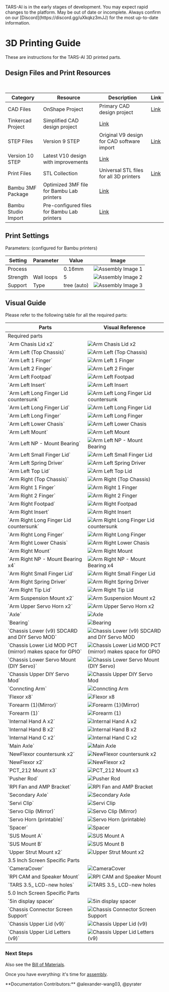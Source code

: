 
<Callout type="error" emoji="🚫">
TARS-AI is in the early stages of development. You may expect rapid changes to the platform.
</Callout>
<Callout type="warning" emoji="⚠️">
May be out of date or incomplete. Always confirm on our [Discord](https://discord.gg/uXkqkz3mJJ) for the most up-to-date information.
</Callout>

# 3D Printing Guide
These are instructions for the TARS-AI 3D printed parts.

## Design Files and Print Resources

<br />

<Table>
  <thead>
    <Tr>
      <Th>Category</Th>
      <Th>Resource</Th>
      <Th>Description</Th>
      <Th>Link</Th>
    </Tr>
  </thead>
  <tbody>
    <Tr>
      <Td rowSpan={2}>CAD Files</Td>
      <Td>OnShape Project</Td>
      <Td>Primary CAD design project</Td>
      <Td><a href="https://cad.onshape.com/documents/e2fe51f8d6276fd814cae57a/w/3ed91dc2fb084de40aa58582/e/bb6529b064b15f3f0574c503?renderMode=0&uiState=67c34c9aa714381981064ceb" style={{ color: '#0066cc', textDecoration: 'underline' }}>Link</a></Td>
    </Tr>
    <Tr>
      <Td>Tinkercad Project</Td>
      <Td>Simplified CAD design project</Td>
      <Td><a href="https://www.tinkercad.com/things/icEEuC4QABY-tars-project?sharecode=VK4IeiF8biGn6drsEzDq7_2nv1U012EM_0NoKjyuNak" style={{ color: '#0066cc', textDecoration: 'underline' }}>Link</a></Td>
    </Tr>
    <Tr>
      <Td rowSpan={2}>STEP Files</Td>
      <Td>Version 9 STEP</Td>
      <Td>Original V9 design for CAD software import</Td>
      <Td><a href="https://github.com/TARS-AI-Community/TARS-AI/raw/refs/heads/main/Step%20Files/tars_3_v9_tvCxpHViUu.step" style={{ color: '#0066cc', textDecoration: 'underline' }}>Link</a></Td>
    </Tr>
    <Tr>
      <Td>Version 10 STEP</Td>
      <Td>Latest V10 design with improvements</Td>
      <Td><a href="https://github.com/TARS-AI-Community/TARS-AI/raw/refs/heads/main/Step%20Files/edit%20tars_3_v10.step" style={{ color: '#0066cc', textDecoration: 'underline' }}>Link</a></Td>
    </Tr>
    <Tr>
      <Td rowSpan={3}>Print Files</Td>
      <Td>STL Collection</Td>
      <Td>Universal STL files for all 3D printers</Td>
      <Td><a href="https://github.com/TARS-AI-Community/TARS-AI/tree/main/3d%20Printer%20Files" style={{ color: '#0066cc', textDecoration: 'underline' }}>Link</a></Td>
    </Tr>
    <Tr>
      <Td>Bambu 3MF Package</Td>
      <Td>Optimized 3MF file for Bambu Lab printers</Td>
      <Td><a href="https://github.com/TARS-AI-Community/TARS-AI/raw/refs/heads/main/3d%20Printer%20Files/GPTARs%203.5%20inch%20Screen.3mf" style={{ color: '#0066cc', textDecoration: 'underline' }}>Link</a></Td>
    </Tr>
    <Tr>
      <Td>Bambu Studio Import</Td>
      <Td>Pre-configured files for Bambu Lab printers</Td>
      <Td><a href="https://makerworld.com/en/models/1059952-tars-ai-robot#profileId-1047970" style={{ color: '#0066cc', textDecoration: 'underline' }}>Link</a></Td>
    </Tr>
  </tbody>
</Table>

## Print Settings

Parameters: (configured for Bambu printers)

<Table>
  <thead>
    <Tr>
      <Th>Setting</Th>
      <Th>Parameter</Th>
      <Th>Value</Th>
      <Th>Image</Th>
    </Tr>
  </thead>
  <tbody>
    <Tr>
      <Td>Process</Td>
      <Td></Td>
      <Td>0.16mm</Td>
      <Td><Image src="/printing/qualitysettings.png" alt="Assembly Image 1" width={400} height={300} /></Td>
    </Tr>
    <Tr>
      <Td>Strength</Td>
      <Td>Wall loops</Td>
      <Td>5</Td>
      <Td><Image src="/printing/strsettings.png" alt="Assembly Image 2" width={400} height={300} /></Td>
    </Tr>
    <Tr>
      <Td>Support</Td>
      <Td>Type</Td>
      <Td>tree (auto)</Td>
      <Td><Image src="/printing/supportsettings.png" alt="Assembly Image 3" width={400} height={300} /></Td>
    </Tr>
  </tbody>
</Table>

## Visual Guide

Please refer to the following table for all the required parts:

<Table>
  <thead>
    <Tr>
      <Th>Parts</Th>
      <Th>Visual Reference</Th>
    </Tr>
  </thead>
  <tbody>

  <Tr>
    <Td colSpan={2} style={{ fontWeight: "bold", textAlign: "center" }}>
      Required parts
    </Td>
  </Tr>

<Tr>
  <Td>`Arm Chasis Lid x2`</Td>
  <Td><Image src="/printing/required_jpgs/Arm Chasis Lid x2.jpg" alt="Arm Chasis Lid x2" width={500} height={375} /></Td>
</Tr>
<Tr>
  <Td>`Arm Left (Top Chassis)`</Td>
  <Td><Image src="/printing/required_jpgs/Arm Left (Top Chassis).jpg" alt="Arm Left (Top Chassis)" width={500} height={375} /></Td>
</Tr>
<Tr>
  <Td>`Arm Left 1 Finger`</Td>
  <Td><Image src="/printing/required_jpgs/Arm Left 1 Finger.jpg" alt="Arm Left 1 Finger" width={500} height={375} /></Td>
</Tr>
<Tr>
  <Td>`Arm Left 2 Finger`</Td>
  <Td><Image src="/printing/required_jpgs/Arm Left 2 Finger.jpg" alt="Arm Left 2 Finger" width={500} height={375} /></Td>
</Tr>
<Tr>
  <Td>`Arm Left Footpad`</Td>
  <Td><Image src="/printing/required_jpgs/Arm Left Footpad.jpg" alt="Arm Left Footpad" width={500} height={375} /></Td>
</Tr>
<Tr>
  <Td>`Arm Left Insert`</Td>
  <Td><Image src="/printing/required_jpgs/Arm Left Insert.jpg" alt="Arm Left Insert" width={500} height={375} /></Td>
</Tr>
<Tr>
  <Td>`Arm Left Long Finger Lid countersunk`</Td>
  <Td><Image src="/printing/required_jpgs/Arm Left Long Finger Lid countersunk.jpg" alt="Arm Left Long Finger Lid countersunk" width={500} height={375} /></Td>
</Tr>
<Tr>
  <Td>`Arm Left Long Finger Lid`</Td>
  <Td><Image src="/printing/required_jpgs/Arm Left Long Finger Lid.jpg" alt="Arm Left Long Finger Lid" width={500} height={375} /></Td>
</Tr>
<Tr>
  <Td>`Arm Left Long Finger`</Td>
  <Td><Image src="/printing/required_jpgs/Arm Left Long Finger.jpg" alt="Arm Left Long Finger" width={500} height={375} /></Td>
</Tr>
<Tr>
  <Td>`Arm Left Lower Chasis`</Td>
  <Td><Image src="/printing/required_jpgs/Arm Left Lower Chasis.jpg" alt="Arm Left Lower Chasis" width={500} height={375} /></Td>
</Tr>
<Tr>
  <Td>`Arm Left Mount`</Td>
  <Td><Image src="/printing/required_jpgs/Arm Left Mount.jpg" alt="Arm Left Mount" width={500} height={375} /></Td>
</Tr>
<Tr>
  <Td>`Arm Left NP - Mount Bearing`</Td>
  <Td><Image src="/printing/required_jpgs/Arm Left NP - Mount Bearing.jpg" alt="Arm Left NP - Mount Bearing" width={500} height={375} /></Td>
</Tr>
<Tr>
  <Td>`Arm Left Small Finger Lid`</Td>
  <Td><Image src="/printing/required_jpgs/Arm Left Small Finger Lid.jpg" alt="Arm Left Small Finger Lid" width={500} height={375} /></Td>
</Tr>
<Tr>
  <Td>`Arm Left Spring Driver`</Td>
  <Td><Image src="/printing/required_jpgs/Arm Left Spring Driver.jpg" alt="Arm Left Spring Driver" width={500} height={375} /></Td>
</Tr>
<Tr>
  <Td>`Arm Left Top Lid`</Td>
  <Td><Image src="/printing/required_jpgs/Arm Left Top Lid.jpg" alt="Arm Left Top Lid" width={500} height={375} /></Td>
</Tr>
<Tr>
  <Td>`Arm Right (Top Chassis)`</Td>
  <Td><Image src="/printing/required_jpgs/Arm Right (Top Chassis).jpg" alt="Arm Right (Top Chassis)" width={500} height={375} /></Td>
</Tr>
<Tr>
  <Td>`Arm Right 1 Finger`</Td>
  <Td><Image src="/printing/required_jpgs/Arm Right 1 Finger.jpg" alt="Arm Right 1 Finger" width={500} height={375} /></Td>
</Tr>
<Tr>
  <Td>`Arm Right 2 Finger`</Td>
  <Td><Image src="/printing/required_jpgs/Arm Right 2 Finger.jpg" alt="Arm Right 2 Finger" width={500} height={375} /></Td>
</Tr>
<Tr>
  <Td>`Arm Right Footpad`</Td>
  <Td><Image src="/printing/required_jpgs/Arm Right Footpad.jpg" alt="Arm Right Footpad" width={500} height={375} /></Td>
</Tr>
<Tr>
  <Td>`Arm Right Insert`</Td>
  <Td><Image src="/printing/required_jpgs/Arm Right Insert.jpg" alt="Arm Right Insert" width={500} height={375} /></Td>
</Tr>
<Tr>
  <Td>`Arm Right Long Finger Lid countersunk`</Td>
  <Td><Image src="/printing/required_jpgs/Arm Right Long Finger Lid countersunk.jpg" alt="Arm Right Long Finger Lid countersunk" width={500} height={375} /></Td>
</Tr>
<Tr>
  <Td>`Arm Right Long Finger`</Td>
  <Td><Image src="/printing/required_jpgs/Arm Right Long Finger.jpg" alt="Arm Right Long Finger" width={500} height={375} /></Td>
</Tr>
<Tr>
  <Td>`Arm Right Lower Chasis`</Td>
  <Td><Image src="/printing/required_jpgs/Arm Right Lower Chasis.jpg" alt="Arm Right Lower Chasis" width={500} height={375} /></Td>
</Tr>
<Tr>
  <Td>`Arm Right Mount`</Td>
  <Td><Image src="/printing/required_jpgs/Arm Right Mount.jpg" alt="Arm Right Mount" width={500} height={375} /></Td>
</Tr>
<Tr>
  <Td>`Arm Right NP - Mount Bearing x4`</Td>
  <Td><Image src="/printing/required_jpgs/Arm Right NP - Mount Bearing x4.jpg" alt="Arm Right NP - Mount Bearing x4" width={500} height={375} /></Td>
</Tr>
<Tr>
  <Td>`Arm Right Small Finger Lid`</Td>
  <Td><Image src="/printing/required_jpgs/Arm Right Small Finger Lid.jpg" alt="Arm Right Small Finger Lid" width={500} height={375} /></Td>
</Tr>
<Tr>
  <Td>`Arm Right Spring Driver`</Td>
  <Td><Image src="/printing/required_jpgs/Arm Right Spring Driver.jpg" alt="Arm Right Spring Driver" width={500} height={375} /></Td>
</Tr>
<Tr>
  <Td>`Arm Right Tip Lid`</Td>
  <Td><Image src="/printing/required_jpgs/Arm Right Tip Lid.jpg" alt="Arm Right Tip Lid" width={500} height={375} /></Td>
</Tr>
<Tr>
  <Td>`Arm Suspension Mount x2`</Td>
  <Td><Image src="/printing/required_jpgs/Arm Suspension Mount x2.jpg" alt="Arm Suspension Mount x2" width={500} height={375} /></Td>
</Tr>
<Tr>
  <Td>`Arm Upper Servo Horn x2`</Td>
  <Td><Image src="/printing/required_jpgs/Arm Upper Servo Horn x2.jpg" alt="Arm Upper Servo Horn x2" width={500} height={375} /></Td>
</Tr>
<Tr>
  <Td>`Axle`</Td>
  <Td><Image src="/printing/required_jpgs/Axle.jpg" alt="Axle" width={500} height={375} /></Td>
</Tr>
<Tr>
  <Td>`Bearing`</Td>
  <Td><Image src="/printing/required_jpgs/Bearing.jpg" alt="Bearing" width={500} height={375} /></Td>
</Tr>
<Tr>
  <Td>`Chassis Lower (v9) SDCARD and DIY Servo MOD`</Td>
  <Td><Image src="/printing/required_jpgs/Chassis Lower (v9) SDCARD and DIY Servo MOD.jpg" alt="Chassis Lower (v9) SDCARD and DIY Servo MOD" width={500} height={375} /></Td>
</Tr>
<Tr>
  <Td>`Chassis Lower Lid MOD PCT (mirror) makes space for GPIO`</Td>
  <Td><Image src="/printing/required_jpgs/Chassis Lower Lid MOD PCT (mirror) makes space for GPIO.jpg" alt="Chassis Lower Lid MOD PCT (mirror) makes space for GPIO" width={500} height={375} /></Td>
</Tr>
<Tr>
  <Td>`Chassis Lower Servo Mount (DIY Servo)`</Td>
  <Td><Image src="/printing/required_jpgs/Chassis Lower Servo Mount (DIY Servo).jpg" alt="Chassis Lower Servo Mount (DIY Servo)" width={500} height={375} /></Td>
</Tr>
<Tr>
  <Td>`Chassis Upper DIY Servo Mod`</Td>
  <Td><Image src="/printing/required_jpgs/Chassis Upper DIY Servo Mod.jpg" alt="Chassis Upper DIY Servo Mod" width={500} height={375} /></Td>
</Tr>
<Tr>
  <Td>`Conncting Arm`</Td>
  <Td><Image src="/printing/required_jpgs/Conncting Arm.jpg" alt="Conncting Arm" width={500} height={375} /></Td>
</Tr>
<Tr>
  <Td>`Flexor x8`</Td>
  <Td><Image src="/printing/required_jpgs/Flexor x8.jpg" alt="Flexor x8" width={500} height={375} /></Td>
</Tr>
<Tr>
  <Td>`Forearm (1)(Mirror)`</Td>
  <Td><Image src="/printing/required_jpgs/Forearm (1)(Mirror).jpg" alt="Forearm (1)(Mirror)" width={500} height={375} /></Td>
</Tr>
<Tr>
  <Td>`Forearm (1)`</Td>
  <Td><Image src="/printing/required_jpgs/Forearm (1).jpg" alt="Forearm (1)" width={500} height={375} /></Td>
</Tr>
<Tr>
  <Td>`Internal Hand A x2`</Td>
  <Td><Image src="/printing/required_jpgs/Internal Hand A x2.jpg" alt="Internal Hand A x2" width={500} height={375} /></Td>
</Tr>
<Tr>
  <Td>`Internal Hand B x2`</Td>
  <Td><Image src="/printing/required_jpgs/Internal Hand B x2.jpg" alt="Internal Hand B x2" width={500} height={375} /></Td>
</Tr>
<Tr>
  <Td>`Internal Hand C x2`</Td>
  <Td><Image src="/printing/required_jpgs/Internal Hand C x2.jpg" alt="Internal Hand C x2" width={500} height={375} /></Td>
</Tr>
<Tr>
  <Td>`Main Axle`</Td>
  <Td><Image src="/printing/required_jpgs/Main Axle.jpg" alt="Main Axle" width={500} height={375} /></Td>
</Tr>
<Tr>
  <Td>`NewFlexor countersunk x2`</Td>
  <Td><Image src="/printing/required_jpgs/NewFlexor countersunk x2.jpg" alt="NewFlexor countersunk x2" width={500} height={375} /></Td>
</Tr>
<Tr>
  <Td>`NewFlexor x2`</Td>
  <Td><Image src="/printing/required_jpgs/NewFlexor x2.jpg" alt="NewFlexor x2" width={500} height={375} /></Td>
</Tr>
<Tr>
  <Td>`PCT_212 Mount x3`</Td>
  <Td><Image src="/printing/required_jpgs/PCT_212 Mount x3.jpg" alt="PCT_212 Mount x3" width={500} height={375} /></Td>
</Tr>
<Tr>
  <Td>`Pusher Rod`</Td>
  <Td><Image src="/printing/required_jpgs/Pusher Rod.jpg" alt="Pusher Rod" width={500} height={375} /></Td>
</Tr>
<Tr>
  <Td>`RPI Fan and AMP Bracket`</Td>
  <Td><Image src="/printing/required_jpgs/RPI Fan and AMP Bracket.jpg" alt="RPI Fan and AMP Bracket" width={500} height={375} /></Td>
</Tr>
<Tr>
  <Td>`Secondary Axle`</Td>
  <Td><Image src="/printing/required_jpgs/Secondary Axle.jpg" alt="Secondary Axle" width={500} height={375} /></Td>
</Tr>
<Tr>
  <Td>`Servi Clip`</Td>
  <Td><Image src="/printing/required_jpgs/Servi Clip.jpg" alt="Servi Clip" width={500} height={375} /></Td>
</Tr>
<Tr>
  <Td>`Servo Clip (Mirror)`</Td>
  <Td><Image src="/printing/required_jpgs/Servo Clip (Mirror).jpg" alt="Servo Clip (Mirror)" width={500} height={375} /></Td>
</Tr>
<Tr>
  <Td>`Servo Horn (printable)`</Td>
  <Td><Image src="/printing/required_jpgs/Servo Horn (printable).jpg" alt="Servo Horn (printable)" width={500} height={375} /></Td>
</Tr>
<Tr>
  <Td>`Spacer`</Td>
  <Td><Image src="/printing/required_jpgs/Spacer.jpg" alt="Spacer" width={500} height={375} /></Td>
</Tr>
<Tr>
  <Td>`SUS Mount A`</Td>
  <Td><Image src="/printing/required_jpgs/SUS Mount A.jpg" alt="SUS Mount A" width={500} height={375} /></Td>
</Tr>
<Tr>
  <Td>`SUS Mount B`</Td>
  <Td><Image src="/printing/required_jpgs/SUS Mount B.jpg" alt="SUS Mount B" width={500} height={375} /></Td>
</Tr>
<Tr>
  <Td>`Upper Strut Mount x2`</Td>
  <Td><Image src="/printing/required_jpgs/Upper Strut Mount x2.jpg" alt="Upper Strut Mount x2" width={500} height={375} /></Td>
</Tr>

  <Tr>
    <Td colSpan={2} style={{ fontWeight: "bold", textAlign: "center" }}>
      3.5 Inch Screen Specific Parts
    </Td>
  </Tr>

  <Tr>
    <Td>`CameraCover`</Td>
    <Td><Image src="/printing/3.5_jpgs/CameraCover.jpg" alt="CameraCover" width={500} height={375} /></Td>
  </Tr>
  <Tr>
    <Td>`RPI CAM and Speaker Mount`</Td>
    <Td><Image src="/printing/3.5_jpgs/RPI CAM and Speaker Mount.jpg" alt="RPI CAM and Speaker Mount" width={500} height={375} /></Td>
  </Tr>
  <Tr>
    <Td>`TARS 3.5_ LCD-new holes`</Td>
    <Td><Image src="/printing/3.5_jpgs/TARS 3.5_ LCD-new holes.jpg" alt="TARS 3.5_ LCD-new holes" width={500} height={375} /></Td>
  </Tr>

  <Tr>
    <Td colSpan={2} style={{ fontWeight: "bold", textAlign: "center" }}>
      5.0 Inch Screen Specific Parts
    </Td>
  </Tr>

  <Tr>
    <Td>`5in display spacer`</Td>
    <Td><Image src="/printing/5.0_jpgs/5in display spacer.jpg" alt="5in display spacer" width={500} height={375} /></Td>
  </Tr>
  <Tr>
    <Td>`Chassis Connector Screen Support`</Td>
    <Td><Image src="/printing/5.0_jpgs/Chassis Connector Screen Support.jpg" alt="Chassis Connector Screen Support" width={500} height={375} /></Td>
  </Tr>
  <Tr>
    <Td>`Chassis Upper Lid (v9)`</Td>
    <Td><Image src="/printing/5.0_jpgs/Chassis Upper Lid (v9).jpg" alt="Chassis Upper Lid (v9)" width={500} height={375} /></Td>
  </Tr>
  <Tr>
    <Td>`Chassis Upper Lid Letters (v9)`</Td>
    <Td><Image src="/printing/5.0_jpgs/Chassis Upper Lid Letters (v9).jpg" alt="Chassis Upper Lid Letters (v9)" width={500} height={375} /></Td>
  </Tr>

  </tbody>
</Table>

### Next Steps
Also see the [Bill of Materials](/build/bom). 

Once you have everything: it's time for [assembly](/build/assemble).

<Callout type="default" emoji="👉">
  **Documentation Contributors:** @alexander-wang03, @pyrater
</Callout>

